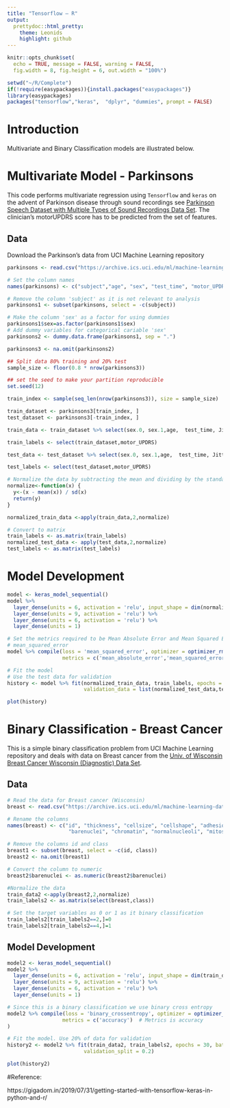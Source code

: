 ```yaml
---
title: "Tensorflow – R"
output:
  prettydoc::html_pretty:
    theme: Leonids
    highlight: github
---
```


```r
knitr::opts_chunk$set(
  echo = TRUE, message = FALSE, warning = FALSE, 
  fig.width = 8, fig.height = 6, out.width = "100%")
```

```r
setwd("~/R/Complete")
if(!require(easypackages)){install.packages("easypackages")}
library(easypackages)
packages("tensorflow","keras",  "dplyr", "dummies", prompt = FALSE)
```

# Introduction

Multivariate and Binary Classification models are illustrated below.

# Multivariate Model - Parkinsons

This code performs multivariate regression using `Tensorflow` and `keras` on the advent of Parkinson disease through sound recordings see [Parkinson Speech Dataset with Multiple Types of Sound Recordings Data Set](https://archive.ics.uci.edu/ml/datasets/Parkinson+Speech+Dataset+with++Multiple+Types+of+Sound+Recordings#). The clinician’s motorUPDRS score has to be predicted from the set of features.

## Data

Download the Parkinson's data from UCI Machine Learning repository

```r
parkinsons <- read.csv("https://archive.ics.uci.edu/ml/machine-learning-databases/parkinsons/telemonitoring/parkinsons_updrs.data")

# Set the column names
names(parkinsons) <- c("subject","age", "sex", "test_time", "motor_UPDRS", "total_UPDRS", "Jitter", "Jitter.Abs", "Jitter.RAP", "Jitter.PPQ5", "Jitter.DDP", "Shimmer", "Shimmer.dB",  "Shimmer.APQ3", "Shimmer.APQ5", "Shimmer.APQ11", "Shimmer.DDA", "NHR", "HNR", "RPDE",  "DFA", "PPE")

# Remove the column 'subject' as it is not relevant to analysis
parkinsons1 <- subset(parkinsons, select = -c(subject))

# Make the column 'sex' as a factor for using dummies
parkinsons1$sex=as.factor(parkinsons1$sex)
# Add dummy variables for categorical cariable 'sex'
parkinsons2 <- dummy.data.frame(parkinsons1, sep = ".")

parkinsons3 <- na.omit(parkinsons2)

## Split data 80% training and 20% test
sample_size <- floor(0.8 * nrow(parkinsons3))

## set the seed to make your partition reproducible
set.seed(12)

train_index <- sample(seq_len(nrow(parkinsons3)), size = sample_size)

train_dataset <- parkinsons3[train_index, ]
test_dataset <- parkinsons3[-train_index, ]

train_data <- train_dataset %>% select(sex.0, sex.1,age,  test_time, Jitter, Jitter.Abs, Jitter.PPQ5, Jitter.DDP, Shimmer, Shimmer.dB, Shimmer.APQ3, Shimmer.APQ11, Shimmer.DDA, NHR, HNR, RPDE, DFA, PPE)

train_labels <- select(train_dataset,motor_UPDRS)

test_data <- test_dataset %>% select(sex.0, sex.1,age,  test_time, Jitter, Jitter.Abs, Jitter.PPQ5, Jitter.DDP, Shimmer, Shimmer.dB, Shimmer.APQ3, Shimmer.APQ11, Shimmer.DDA, NHR, HNR, RPDE, DFA, PPE)

test_labels <- select(test_dataset,motor_UPDRS)

# Normalize the data by subtracting the mean and dividing by the standard deviation
normalize<-function(x) {
  y<-(x - mean(x)) / sd(x)
  return(y)
}

normalized_train_data <-apply(train_data,2,normalize)

# Convert to matrix
train_labels <- as.matrix(train_labels)
normalized_test_data <- apply(test_data,2,normalize)
test_labels <- as.matrix(test_labels)
```

# Model Development

```r
model <- keras_model_sequential()
model %>% 
  layer_dense(units = 6, activation = 'relu', input_shape = dim(normalized_train_data)[2]) %>%
  layer_dense(units = 9, activation = 'relu') %>%
  layer_dense(units = 6, activation = 'relu') %>%
  layer_dense(units = 1)

# Set the metrics required to be Mean Absolute Error and Mean Squared Error.For regression, the loss is 
# mean_squared_error
model %>% compile(loss = 'mean_squared_error', optimizer = optimizer_rmsprop(),
                  metrics = c('mean_absolute_error','mean_squared_error'))

# Fit the model
# Use the test data for validation
history <- model %>% fit(normalized_train_data, train_labels, epochs = 30, batch_size = 128,
                         validation_data = list(normalized_test_data,test_labels))
```

```r
plot(history)
```

# Binary Classification - Breast Cancer

This is a simple binary classification problem from UCI Machine Learning repository and deals with data on Breast cancer from the [Univ. of Wisconsin Breast Cancer Wisconsin (Diagnostic) Data Set](https://archive.ics.uci.edu/ml/datasets/Breast+Cancer+Wisconsin+%28Diagnostic%29).

## Data
```r
# Read the data for Breast cancer (Wisconsin)
breast <- read.csv("https://archive.ics.uci.edu/ml/machine-learning-databases/breast-cancer-wisconsin/breast-cancer-wisconsin.data")

# Rename the columns
names(breast) <- c("id", "thickness", "cellsize", "cellshape", "adhesion", "epicellsize",
                    "barenuclei", "chromatin", "normalnucleoli", "mitoses", "class")

# Remove the columns id and class
breast1 <- subset(breast, select = -c(id, class))
breast2 <- na.omit(breast1)

# Convert the column to numeric
breast2$barenuclei <- as.numeric(breast2$barenuclei)

#Normalize the data
train_data2 <-apply(breast2,2,normalize)
train_labels2 <- as.matrix(select(breast,class))

# Set the target variables as 0 or 1 as it binary classification
train_labels2[train_labels2==2,]=0
train_labels2[train_labels2==4,]=1
```

## Model Development

```r
model2 <- keras_model_sequential()
model2 %>% 
  layer_dense(units = 6, activation = 'relu', input_shape = dim(train_data2)[2]) %>% 
  layer_dense(units = 9, activation = 'relu') %>%
  layer_dense(units = 6, activation = 'relu') %>%
  layer_dense(units = 1)

# Since this is a binary classification we use binary cross entropy
model2 %>% compile(loss = 'binary_crossentropy', optimizer = optimizer_rmsprop(),
                  metrics = c('accuracy')  # Metrics is accuracy
)

# Fit the model. Use 20% of data for validation
history2 <- model2 %>% fit(train_data2, train_labels2, epochs = 30, batch_size = 128, 
                         validation_split = 0.2)
```

```r
plot(history2)
```

#Reference:

https://gigadom.in/2019/07/31/getting-started-with-tensorflow-keras-in-python-and-r/
